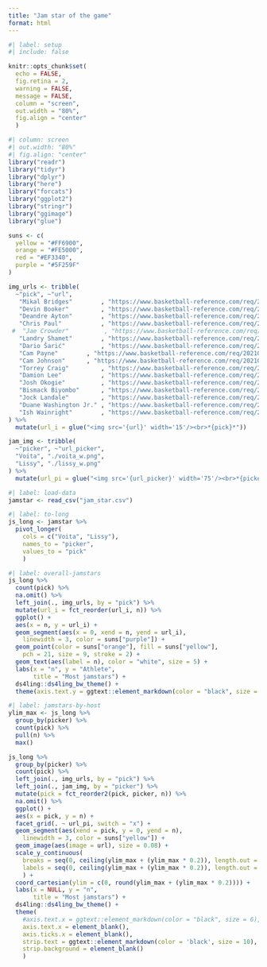 ```yaml
---
title: "Jam star of the game"
format: html
---
```


```r
#| label: setup
#| include: false

knitr::opts_chunk$set(
  echo = FALSE, 
  fig.retina = 2, 
  warning = FALSE,
  message = FALSE, 
  column = "screen", 
  out.width = "80%", 
  fig.align = "center"
  )

#| column: screen
#| out.width: "80%"
#| fig.align: "center"
library("readr")
library("tidyr")
library("dplyr")
library("here")
library("forcats")
library("ggplot2")
library("stringr")
library("ggimage")
library("glue")

suns <- c(
  yellow = "#FF6900", 
  orange = "#FE5000",
  red = "#EF3340", 
  purple = "#5F259F"
)

img_urls <- tribble(
  ~"pick", ~"url", 
   "Mikal Bridges"        , "https://www.basketball-reference.com/req/202106291/images/players/bridgmi01.jpg", 
   "Devin Booker"         , "https://www.basketball-reference.com/req/202106291/images/players/bookede01.jpg",
   "Deandre Ayton"        , "https://www.basketball-reference.com/req/202106291/images/players/aytonde01.jpg",
   "Chris Paul"           , "https://www.basketball-reference.com/req/202106291/images/players/paulch01.jpg",
 #  "Jae Crowder"          , "https://www.basketball-reference.com/req/202106291/images/players/crowdja01.jpg",
   "Landry Shamet"        , "https://www.basketball-reference.com/req/202106291/images/players/shamela01.jpg",
   "Dario Šarić"          , "https://www.basketball-reference.com/req/202106291/images/players/saricda01.jpg",
   "Cam Payne"        , "https://www.basketball-reference.com/req/202106291/images/players/payneca01.jpg",
   "Cam Johnson"      , "https://www.basketball-reference.com/req/202106291/images/players/johnsca02.jpg",
   "Torrey Craig"         , "https://www.basketball-reference.com/req/202106291/images/players/craigto01.jpg",
   "Damion Lee"           , "https://www.basketball-reference.com/req/202106291/images/players/leeda03.jpg",
   "Josh Okogie"          , "https://www.basketball-reference.com/req/202106291/images/players/okogijo01.jpg",
   "Bismack Biyombo"      , "https://www.basketball-reference.com/req/202106291/images/players/biyombi01.jpg",
   "Jock Landale"         , "https://www.basketball-reference.com/req/202106291/images/players/landajo01.jpg", 
   "Duane Washington Jr." , "https://www.basketball-reference.com/req/202106291/images/players/washidu02.jpg", 
   "Ish Wainright"        , "https://www.basketball-reference.com/req/202106291/images/players/wainris01.jpg", 
) %>% 
  mutate(url_i = glue("<img src='{url}' width='15'/><br>*{pick}*"))

jam_img <- tribble(
  ~"picker", ~"url_picker", 
  "Voita", "./voita_w.png", 
  "Lissy", "./lissy_w.png"
) %>% 
  mutate(url_pi = glue("<img src='{url_picker}' width='75'/><br>*{picker}*"))

```

```r
#| label: load-data
jamstar <- read_csv("jam_star.csv")
```


```r
#| label: to-long
js_long <- jamstar %>% 
  pivot_longer(
    cols = c("Voita", "Lissy"), 
    names_to = "picker", 
    values_to = "pick"
    )
```


```r
#| label: overall-jamstars
js_long %>% 
  count(pick) %>% 
  na.omit() %>% 
  left_join(., img_urls, by = "pick") %>% 
  mutate(url_i = fct_reorder(url_i, n)) %>% 
  ggplot() + 
  aes(x = n, y = url_i) + 
  geom_segment(aes(x = 0, xend = n, yend = url_i), 
    linewidth = 3, color = suns["purple"]) + 
  geom_point(color = suns["orange"], fill = suns["yellow"], 
    pch = 21, size = 9, stroke = 2) +
  geom_text(aes(label = n), color = "white", size = 5) + 
  labs(x = "n", y = "Athlete", 
       title = "Most jamstars") + 
  ds4ling::ds4ling_bw_theme() + 
  theme(axis.text.y = ggtext::element_markdown(color = "black", size = 6))
```



```r
#| label: jamstars-by-host
ylim_max <- js_long %>% 
  group_by(picker) %>% 
  count(pick) %>% 
  pull(n) %>% 
  max()

js_long %>% 
  group_by(picker) %>% 
  count(pick) %>% 
  left_join(., img_urls, by = "pick") %>% 
  left_join(., jam_img, by = "picker") %>% 
  mutate(pick = fct_reorder2(pick, picker, n)) %>% 
  na.omit() %>% 
  ggplot() + 
  aes(x = pick, y = n) + 
  facet_grid(. ~ url_pi, switch = "x") + 
  geom_segment(aes(xend = pick, y = 0, yend = n), 
    linewidth = 3, color = suns["yellow"]) + 
  geom_image(aes(image = url), size = 0.08) + 
  scale_y_continuous(
    breaks = seq(0, ceiling(ylim_max + (ylim_max * 0.2)), length.out = 6), 
    labels = seq(0, ceiling(ylim_max + (ylim_max * 0.2)), length.out = 6)
    ) + 
  coord_cartesian(ylim = c(0, round(ylim_max + (ylim_max * 0.2)))) + 
  labs(x = NULL, y = "n", 
       title = "Most jamstars") + 
  ds4ling::ds4ling_bw_theme() + 
  theme(
    #axis.text.x = ggtext::element_markdown(color = "black", size = 6), 
    axis.text.x = element_blank(), 
    axis.ticks.x = element_blank(),
    strip.text = ggtext::element_markdown(color = 'black', size = 10), 
    strip.background = element_blank()
    )

```


